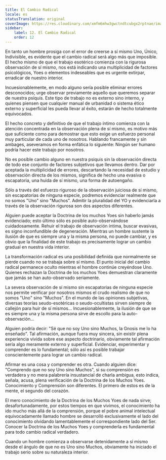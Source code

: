 ```yaml
---
title: El Cambio Radical
locale: es
statusTranslation: original
coverImage: https://res.cloudinary.com/xmfm6mhw3gwctndtcubgx2rptnae/image/upload/v1740468922/small_cover_tratado_de_psicologia_revolucionaria_a4c0dca4e0.webp
sidebar:
    label: 12. El Cambio Radical
    order: 12
---
```

En tanto un hombre prosiga con el error de creerse a sí mismo Uno, Único, Indivisible, es evidente que el cambio radical será algo más que imposible. El hecho mismo de que el trabajo esotérico comienza con la rigurosa observación de sí mismo, nos está indicando una multiplicidad de factores psicológicos, Yoes o elementos indeseables que es urgente extirpar, erradicar de nuestro interior.

Incuesionablemente, en modo alguno sería posible eliminar errores desconocidos; urge observar previamente aquello que queremos separar de nuestra psiquis. Este tipo de trabajo no es externo sino interno, y quienes piensen que cualquier manual de urbanidad o sistema ético externo y superficial les pueda llevar al éxito, estarán de hecho totalmente equivocados.

El hecho concreto y definitivo de que el trabajo íntimo comienza con la atención concentrada en la observación plena de sí mismo, es motivo más que suficiente como para demostrar que esto exige un esfuerzo personal muy particular de cada uno de nosotros. Hablando francamente y sin ambages, aseveramos en forma enfática lo siguiente: Ningún ser humano podría hacer este trabajo por nosotros.

No es posible cambio alguno en nuestra psiquis sin la observación directa de todo ese conjunto de factores subjetivos que llevamos dentro. Dar por aceptada la multiplicidad de errores, descartando la necesidad de estudio y observación directa de los mismos, significa de hecho una evasiva o escapatoria, una huida de sí mismo, una forma de autoengaño.

Sólo a través del esfuerzo riguroso de la observación juiciosa de sí mismo, sin escapatorias de ninguna especie, podremos evidenciar realmente que no somos "Uno" sino "Muchos". Admitir la pluralidad del YO y evidenciarla a través de la observación rigurosa son dos aspectos diferentes.

Alguien puede aceptar la Doctrina de los muchos Yoes sin haberlo jamás evidenciado; esto último sólo es posible auto-observándose cuidadosamente. Rehuir el trabajo de observación íntima, buscar evasivas, es signo inconfundible de degeneración. Mientras un hombre sustente la ilusión de que es siempre una y la misma persona, no puede cambiar, y es obvio que la finalidad de este trabajo es precisamente lograr un cambio gradual en nuestra vida interior.

La transformación radical es una posibilidad definida que normalmente se pierde cuando no se trabaja sobre sí mismo. El punto inicial del cambio radical permanece oculto mientras el hombre continúe creyéndose Uno. Quienes rechazan la Doctrina de los muchos Yoes demuestran claramente que jamás se han auto-observado seriamente.

La severa observación de sí mismo sin escapatorias de ninguna especie nos permite verificar por nosotros mismos el crudo realismo de que no somos "Uno" sino "Muchos". En el mundo de las opiniones subjetivas, diversas teorías seudo-esotéricas o seudo-ocultistas sirven siempre de callejón para huir de sí mismos... Incuesionablemente, la ilusión de que se es siempre una y la misma persona sirve de escollo para la auto-observación...

Alguien podría decir: "Sé que no soy Uno sino Muchos, la Gnosis me lo ha enseñado". Tal afirmación, aunque fuera muy sincera, sin existir plena experiencia vivida sobre ese aspecto doctrinario, obviamente tal afirmación sería algo meramente externo y superficial. Evidenciar, experimentar y comprender es lo fundamental; sólo así es posible trabajar conscientemente para lograr un cambio radical.

Afirmar es una cosa y comprender es otra. Cuando alguien dice: "Comprendo que no soy Uno sino Muchos", si su comprensión es verdadera y no mera palabrería insustancial de charla ambigua, esto indica, señala, acusa, plena verificación de la Doctrina de los Muchos Yoes. Conocimiento y Comprensión son diferentes. El primero de estos es de la mente, el segundo del corazón.

El mero conocimiento de la Doctrina de los Muchos Yoes de nada sirve; desafortunadamente, por estos tiempos en que vivimos, el conocimiento ha ido mucho más allá de la comprensión, porque el pobre animal intelectual equivocadamente llamado hombre se desarrolló exclusivamente el lado del conocimiento olvidando lamentablemente el correspondiente lado del Ser. Conocer la Doctrina de los Muchos Yoes y comprenderla es fundamental para todo cambio radical verdadero.

Cuando un hombre comienza a observarse detenidamente a sí mismo desde el ángulo de que no es Uno sino Muchos, obviamente ha iniciado el trabajo serio sobre su naturaleza interior.
